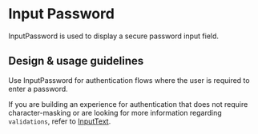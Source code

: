 
<Meta title="Components/Forms and Inputs/InputPassword/Docs" />

# Input Password

InputPassword is used to display a secure password input field.

## Design & usage guidelines

Use InputPassword for authentication flows where the user is required to enter a
password.

If you are building an experience for authentication that does not require
character-masking or are looking for more information regarding `validations`,
refer to
[InputText](../?path=/docs/components-forms-and-inputs-inputtext-docs--page#validation-message).
